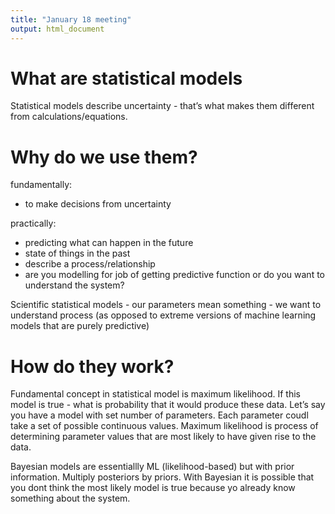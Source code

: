 ```yaml
---
title: "January 18 meeting"
output: html_document
---
```


# What are statistical models
Statistical models describe uncertainty - that's what makes them different from calculations/equations.

# Why do we use them?
fundamentally:  

- to make decisions from uncertainty  

practically:  

- predicting what can happen in the future  
- state of things in the past
- describe a process/relationship
- are you modelling for job of getting predictive function or do you want to understand the system?  

Scientific statistical models - our parameters mean something - we want to understand process (as opposed to extreme versions of machine learning models that are purely predictive)

# How do they work?
Fundamental concept in statistical model is maximum likelihood.
If this model is true - what is probability that it would produce these data.
Let's say you have a model with set number of parameters. Each parameter coudl take a set of possible continuous values. Maximum likelihood is process of determining parameter values that are most likely to have given rise to the data.

Bayesian models are essentiallly ML (likelihood-based) but with prior information. Multiply posteriors by priors.  With Bayesian it is possible that you dont think the most likely model is true because yo already know something about the system. 

